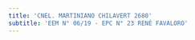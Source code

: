 ```yaml
---
title: 'CNEL. MARTINIANO CHILAVERT 2680'
subtitle: 'EEM N° 06/19 - EPC N° 23 RENÉ FAVALORO'
---
```


#
